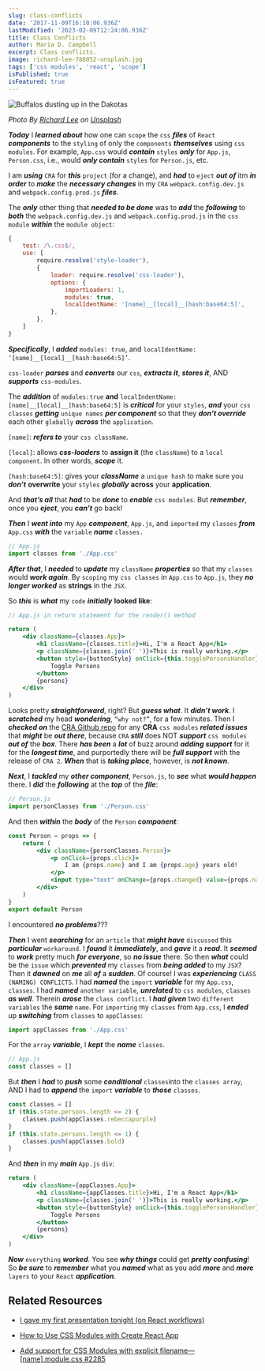 ```yaml
---
slug: class-conflicts
date: '2017-11-09T16:10:06.936Z'
lastModified: '2023-02-09T12:24:06.936Z'
title: Class Conflicts
author: Maria D. Campbell
excerpt: Class conflicts.
image: richard-lee-788052-unsplash.jpg
tags: ['css modules', 'react', 'scope']
isPublished: true
isFeatured: true
---
```


![Buffalos dusting up in the Dakotas](richard-lee-788052-unsplash.jpg)

*Photo By [Richard Lee](https://unsplash.com/@brock222) on [Unsplash](https://unsplash.com/photos/9ME5tBjVyMQ)*

***Today*** I ***learned about*** how one can `scope` the `css` ***files*** of `React` ***components*** to the `styling` of only the `components` ***themselves*** using `css modules`. For example, `App.css` would ***contain*** `styles` ***only*** for `App.js`, `Person.css`, i.e., would ***only contain*** `styles` for `Person.js`, etc.

I am ***using*** `CRA` for ***this*** `project` (for a change), and ***had*** to `eject` ***out of*** itm ***in order*** to ***make*** the ***necessary changes*** in my `CRA` `webpack.config.dev.js` and `webpack.config.prod.js` ***files***.

The **_only_** other thing that **_needed to be done_** was to ***add*** the
**_following_** to ***both*** the `webpack.config.dev.js` and
`webpack.config.prod.js` in the `css module` ***within*** the `module object`:

```js
{
    test: /\.css$/,
    use: [
        require.resolve('style-loader'),
        {
            loader: require.resolve('css-loader'),
            options: {
                importLoaders: 1,
                modules: true,
                localIdentName: '[name]__[local]__[hash:base64:5]',
            },
        },
    ]
}
```

**_Specifically_**, I ***added*** `modules: true`, and
`localIdentName: ‘[name]__[local]__[hash:base64:5]’`.

`css-loader` **_parses_** and **_converts_** our `css`, **_extracts it_**,
**_stores it_**, AND ***supports*** `css-modules`.

The **_addition_** of `modules:true` **and**
`localIndentName: [name]__[local]__[hash:base64:5]` is **_critical_** for your
`styles`, ***and*** your `css classes` ***getting*** `unique names` **_per component_**
so that they ***don’t override*** each other `globally` **_across_** the
`application`.

`[name]`: **_refers to_** your `css className`.

`[local]`: allows **_css-loaders_** to **assign it** (the `className`) to a
`local component`. In other words, **_scope_** it.

`[hash:base64:5]`: gives your **_className_** a `unique hash` to make sure you
**_don’t_** **overwrite** your `styles` **_globally_** **across** your
**application**.

And ***that’s all*** that ***had*** to be ***done*** to **_enable_** `css modules`. But
**_remember_**, once you **_eject_**, you ***can’t*** go back!

***Then*** I ***went into*** my `App` ***component***, `App.js`, and `imported` my
`classes` ***from*** `App.css` ***with*** the `variable` ***name*** `classes.`

```jsx
// App.js
import classes from './App.css'
```

***After that***, I ***needed*** to ***update*** my `className` **_properties_** so that my `classes` would **_work again_**. By `scoping` my `css classes` in `App.css`
to `App.js`, they **_no longer worked_** as **strings** in the `JSX`.

So ***this*** is ***what*** my `code` **_initially_** **looked like**:

```jsx
// App.js in return statement for the render() method

return (
    <div className={classes.App}>
        <h1 className={classes.title}>Hi, I'm a React App</h1>
        <p className={classes.join(' ')}>This is really working.</p>
        <button style={buttonStyle} onClick={this.togglePersonsHandler}>
            Toggle Persons
        </button>
        {persons}
    </div>
)
```

Looks pretty **_straightforward_**, right? But **_guess what_**. It ***didn’t work***. I ***scratched*** my head ***wondering***, `“why not?”`, for a few minutes. Then I
***checked on*** the [CRA Github repo](https://github.com/facebook/create-react-app)
for any **CRA** `css modules` ***related issues*** that ***might*** be ***out there***, because `CRA` **_still_** does NOT ***support*** `css modules` **_out of_** the **_box_**. There ***has been*** a ***lot*** of buzz around ***adding support*** for it for the ***longest time***, and purportedly there will be **_full support_** with the release of `CRA 2`. ***When*** that is ***taking place***, however, is ***not known***.

***Next***, I ***tackled*** my **_other component_**, `Person.js`, to ***see*** what ***would happen*** there. I ***did*** the ***following*** at the ***top*** of the ***file***:

```jsx
// Person.js
import personClasses from './Person.css'
```

And then **_within_** the **_body_** of the `Person` ***component***:

```jsx
const Person = props => {
    return (
        <div className={personClasses.Person}>
            <p onClick={props.click}>
                I am {props.name} and I am {props.age} years old!
            </p>
            <input type="text" onChange={props.changed} value={props.name} />
        </div>
    )
}
export default Person
```

I encountered **_no problems_**???

***Then*** I went **_searching_** for an `article` that ***might have*** `discussed` this **_particular_** `workaround`. I ***found*** it ***immediately***, and ***gave*** it a ***read***. It ***seemed*** to ***work*** pretty much ***for everyone***, so ***no issue*** there. So then ***what*** could be the `issue` which ***prevented*** my `classes` from **_being added_** to my `JSX`? Then it ***dawned*** on ***me*** all ***of*** a ***sudden***. Of course! I was **_experiencing_** `CLASS (NAMING) CONFLICTS`. I had **_named_** the `import` ***variable*** for my
`App.css`, `classes`. I had **_named_** `another variable`, ***unrelated*** to
`css modules`, `classes` ***as well***. Therein ***arose*** the `class conflict`. I ***had given*** two `different variables` the **_same_** `name`. For `importing` my
`classes` from `App.css`, I ***ended*** up **_switching_** from `classes` to
`appClasses`:

```js
import appClasses from './App.css'
```

For the `array` ***variable***, I **_kept_** the ***name*** `classes`.

```js
// App.js
const classes = []
```

But ***then*** I ***had*** to **_push_** some ***conditional*** `classes`into the
`classes array`, AND I had to ***append*** the `import` ***variable*** to
**_those_** `classes`.

```js
const classes = []
if (this.state.persons.length <= 2) {
    classes.push(appClasses.rebeccapurple)
}
if (this.state.persons.length <= 1) {
    classes.push(appClasses.bold)
}
```

And ***then*** in my **_main_** `App.js` `div`:

```jsx
return (
    <div className={appClasses.App}>
        <h1 className={appClasses.title}>Hi, I'm a React App</h1>
        <p className={classes.join(' ')}>This is really working.</p>
        <button style={buttonStyle} onClick={this.togglePersonsHandler}>
            Toggle Persons
        </button>
        {persons}
    </div>
)
```

***Now*** `everything` ***worked***. You see ***why things*** could get ***pretty confusing***! So ***be sure*** to ***remember*** what you ***named*** what as you add  ***more*** and ***more*** `layers` to your `React` **_application_**.

## Related Resources

- [I gave my first presentation tonight (on React workflows)](/blog/i-gave-my-first-presentation-tonight)

- [How to Use CSS Modules with Create React App](https://medium.com/nulogy/how-to-use-css-modules-with-create-react-app-9e44bec2b5c2)

- [Add support for CSS Modules with explicit filename—[name].module.css #2285](https://github.com/facebook/create-react-app/pull/2285)
